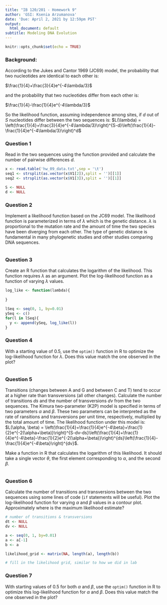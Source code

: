 ```yaml
---
title: "IB 120/201 - Homework 9"
author: 'GSI: Ksenia Arzumanova'
date: 'Due: April 2, 2021 by 12:59pm PST'
output:
  html_document: default
subtitle: Modeling DNA Evolution
---
```

  
```r
knitr::opts_chunk$set(echo = TRUE)
```

### Background:

According to the Jukes and Cantor 1969 (JC69) model, the probability that two nucleotides are identical to each other is:

$\frac{1}{4}+\frac{3}{4}e^{-4\lambda/3}$

and the probability that two nucleotides differ from each other is:

$\frac{1}{4}-\frac{1}{4}e^{-4\lambda/3}$

So the likelihood function, assuming independence among sites, if $d$ out of $S$ nucleotides differ between the two sequences is:
$L(\lambda) = \left(\frac{1}{4}+\frac{3}{4}e^{-4\lambda/3}\right)^{S-d}\left(\frac{1}{4}-\frac{1}{4}e^{-4\lambda/3}\right)^d$

### Question 1

Read in the two sequences using the function provided and calculate the number of pairwise differences $d$.

```r
x <- read.table('hw_09_data.txt',sep = '\t')
seq1 <- strsplit(as.vector(x$V1[2]),split = '')[[1]]
seq2 <- strsplit(as.vector(x$V1[3]),split = '')[[1]]

S <- NULL
d <- NULL
```

### Question 2

Implement a likelihood function based on the JC69 model. The likelihood function is parameterized in terms of $\lambda$ which is the genetic distance. $\lambda$ is proportional to the mutation rate and the amount of time the two species have been diverging from each other. The type of genetic distance is fundamental in many phylogenetic studies and other studies comparing DNA sequences.

```r

```

### Question 3

Create an R function that calculates the logarithm of the likelihood. This function requires $\lambda$ as an argument. Plot the log-likelihood function as a function of varying $\lambda$ values.  

```r
log_like <- function(lambda){
  
}

lSeq <- seq(0, 1, by=0.01)
ySeq <- c()
for(l in lSeq){
  y <- append(ySeq, log_like(l))
}

```

### Question 4

With a starting value of 0.5, use the `optim()` function in R to optimize the log-likelihood function for $\lambda$. Does this value match the one observed in the plot?

```r

```

### Question 5

Transitions (changes between A and G and between C and T) tend to occur at a higher rate than transversions (all other changes). Calculate the number of transitions $ds$ and the number of transversions $dv$ from the two sequences. The Kimura two-parameter (K2P) model is specified in terms of two parameters $\alpha$ and $\beta$. These two parameters can be interpreted as the rate of ransitions and transversions per unit time, respectively, multiplied by the total amount of time. The likelihood function under this model is:
$L(\alpha, \beta) = \left(\frac{1}{4}+\frac{1}{4}e^{-4\beta}+\frac{1}{2}e^{-2(\alpha+\beta)}\right)^{S-dv-ds}\left(\frac{1}{4}+\frac{1}{4}e^{-4\beta}-\frac{1}{2}e^{-2(\alpha+\beta)}\right)^{ds}\left(\frac{1}{4}-\frac{1}{4}e^{-4\beta}\right)^{dv}$.

Make a function in R that calculates the logarithm of this likelihood. It should take a single vector $\theta$, the first element corresponding to $\alpha$, and the second $\beta$. 

```r

```

### Question 6

Calculate the number of transitions and transversions between the two sequences using some lines of code (`if` statements will be useful). Plot the log-likelihood function for varying $\alpha$ and $\beta$ values in a contour plot. Approximately where is the maximum likelihood estimate?

```r
# number of transitions & transversions
dt <- NULL
dv <- NULL
```

```r
a <- seq(0, 1, by=0.01)
a <- a[-1]
b <- a

likelihood_grid <- matrix(NA, length(a), length(b))

# fill in the likelihood grid, similar to how we did in lab
```

### Question 7

With starting values of 0.5 for both $\alpha$ and $\beta$, use the `optim()` function in R to optimize this log-likelihood function for $\alpha$ and $\beta$. Does this value match the one observed in the plot?

```r

```






